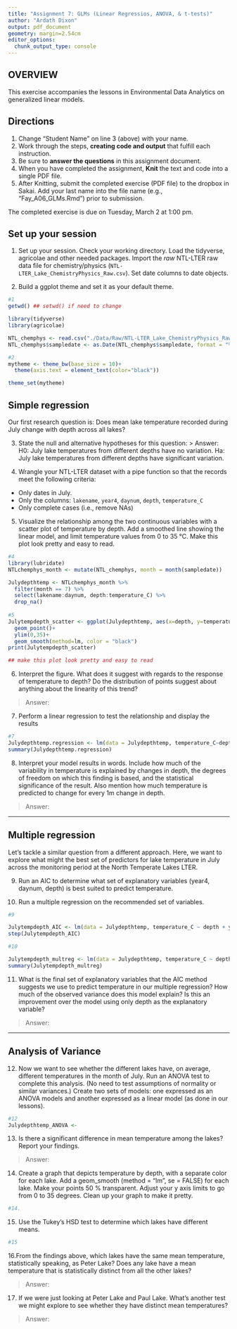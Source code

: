 ```yaml
---
title: "Assignment 7: GLMs (Linear Regressios, ANOVA, & t-tests)"
author: "Ardath Dixon"
output: pdf_document
geometry: margin=2.54cm
editor_options: 
  chunk_output_type: console
---
```


## OVERVIEW

This exercise accompanies the lessons in Environmental Data Analytics on generalized linear models. 

## Directions
1. Change "Student Name" on line 3 (above) with your name.
2. Work through the steps, **creating code and output** that fulfill each instruction.
3. Be sure to **answer the questions** in this assignment document.
4. When you have completed the assignment, **Knit** the text and code into a single PDF file.
5. After Knitting, submit the completed exercise (PDF file) to the dropbox in Sakai. Add your last name into the file name (e.g., "Fay_A06_GLMs.Rmd") prior to submission.

The completed exercise is due on Tuesday, March 2 at 1:00 pm.

## Set up your session 
1. Set up your session. Check your working directory. Load the tidyverse, agricolae and other needed packages. Import the *raw* NTL-LTER raw data file for chemistry/physics (`NTL-LTER_Lake_ChemistryPhysics_Raw.csv`). Set date columns to date objects.

2. Build a ggplot theme and set it as your default theme.

```r
#1
getwd() ## setwd() if need to change

library(tidyverse)
library(agricolae)

NTL_chemphys <- read.csv("./Data/Raw/NTL-LTER_Lake_ChemistryPhysics_Raw.csv")
NTL_chemphys$sampledate <- as.Date(NTL_chemphys$sampledate, format = "%m/%d/%y")

#2
mytheme <- theme_bw(base_size = 10)+
  theme(axis.text = element_text(color="black"))

theme_set(mytheme)

```

## Simple regression
Our first research question is: Does mean lake temperature recorded during July change with depth across all lakes?

3. State the null and alternative hypotheses for this question:
> Answer:
H0: July lake temperatures from different depths have no variation.
Ha: July lake temperatures from different depths have significant variation.


4.  Wrangle your NTL-LTER dataset with a pipe function so that the records meet the following criteria: 
 * Only dates in July. 
 * Only the columns: `lakename`, `year4`, `daynum`, `depth`, `temperature_C`
 * Only complete cases (i.e., remove NAs)

5. Visualize the relationship among the two continuous variables with a scatter plot of temperature by depth. Add a smoothed line showing the linear model, and limit temperature values from 0 to 35 °C. Make this plot look pretty and easy to read.

```r
#4
library(lubridate)
NTLchemphys_month <- mutate(NTL_chemphys, month = month(sampledate))

Julydepthtemp <- NTLchemphys_month %>%
  filter(month == 7) %>%  
  select(lakename:daynum, depth:temperature_C) %>%
  drop_na()
  
#5
Julytempdepth_scatter <- ggplot(Julydepthtemp, aes(x=depth, y=temperature_C))+
  geom_point()+
  ylim(0,35)+
  geom_smooth(method=lm, color = "black")
print(Julytempdepth_scatter)

## make this plot look pretty and easy to read

```


6. Interpret the figure. What does it suggest with regards to the response of temperature to depth? Do the distribution of points suggest about anything about the linearity of this trend?

> Answer: 


7. Perform a linear regression to test the relationship and display the results

```r
#7
Julydepthtemp.regression <- lm(data = Julydepthtemp, temperature_C~depth)
summary(Julydepthtemp.regression)

```


8. Interpret your model results in words. Include how much of the variability in temperature is explained by changes in depth, the degrees of freedom on which this finding is based, and the statistical significance of the result. Also mention how much temperature is predicted to change for every 1m change in depth. 

> Answer:


---

## Multiple regression
Let's tackle a similar question from a different approach. Here, we want to explore what might the best set of predictors for lake temperature in July across the monitoring period at the North Temperate Lakes LTER. 


9. Run an AIC to determine what set of explanatory variables (year4, daynum, depth) is best suited to predict temperature.

10. Run a multiple regression on the recommended set of variables. 

```r
#9

Julytempdepth_AIC <- lm(data = Julydepthtemp, temperature_C ~ depth + year4 + daynum)
step(Julytempdepth_AIC)

#10

Julytempdepth_multreg <- lm(data = Julydepthtemp, temperature_C ~ depth + year4 + daynum)
summary(Julytempdepth_multreg)

```

11. What is the final set of explanatory variables that the AIC method suggests we use to predict temperature in our multiple regression? How much of the observed variance does this model explain? Is this an improvement over the model using only depth as the explanatory variable?

> Answer: 



---
## Analysis of Variance

12. Now we want to see whether the different lakes have, on average, different temperatures in the month of July. Run an ANOVA test to complete this analysis. (No need to test assumptions of normality or similar variances.) Create two sets of models: one expressed as an ANOVA models and another expressed as a linear model (as done in our lessons).

```r
#12
Julydepthtemp_ANOVA <- 

```

13. Is there a significant difference in mean temperature among the lakes? Report your findings. 

> Answer: 



14. Create a graph that depicts temperature by depth, with a separate color for each lake. Add a geom_smooth (method = "lm", se = FALSE) for each lake. Make your points 50 % transparent. Adjust your y axis limits to go from 0 to 35 degrees. Clean up your graph to make it pretty. 

```r
#14.


```

15. Use the Tukey's HSD test to determine which lakes have different means.

```r
#15


```

16.From the findings above, which lakes have the same mean temperature, statistically speaking, as Peter Lake? Does any lake have a mean temperature that is statistically distinct from all the other lakes?

>Answer:

 

17. If we were just looking at Peter Lake and Paul Lake. What's another test we might explore to see whether they have distinct mean temperatures? 

>Answer: 


